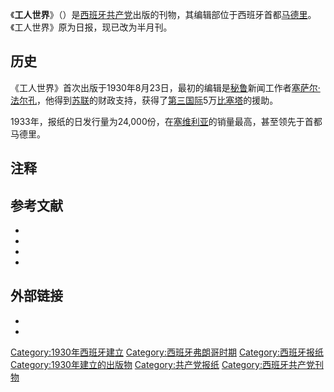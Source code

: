 {{Infobox newspaper
| name                 =工人世界<br/>Mundo Obrero
| logo                 = 
| image                = 40_años_de_Comisiones_Obreras._Exposición_conmemorativa._(35286717966).jpg
| type                 = [[季刊|季刊]]
| format               =
| owners               =西班牙共产党 
| foundation           = {{start date and age|1930|8|23}}
| political            = 
| language             = [[西班牙语|西班牙语]]
| ceased publication   = 
| headquarters         = [[马德里|马德里]]
| ISSN                 = 
| website              = 
}}
《'''工人世界'''》（{{lang-es|Mundo Obrero}}）是[[西班牙共产党|西班牙共产党]]出版的刊物{{sfn|Foweraker|2003|p=43}}，其编辑部位于西班牙首都[[马德里|马德里]]。《工人世界》原为日报，现已改为半月刊。
==历史==
《工人世界》首次出版于1930年8月23日，最初的编辑是[[秘鲁|秘鲁]]新闻工作者[[塞萨尔·法尔孔|塞萨尔·法尔孔]]，他得到[[苏联|苏联]]的财政支持，获得了[[第三国际|第三国际]]5万[[比塞塔|比塞塔]]的援助{{sfn|Alba|2017|p=101}}。

1933年，报纸的日发行量为24,000份，在[[塞维利亚|塞维利亚]]的销量最高，甚至领先于首都马德里{{sfn|Checa Godoy|2006|p=80}}。
==注释==
{{reflist}}
==参考文献==
{{ref begin}}
* {{cite book|ref=harv|last=Alba|first=Víctor|title=The Communist Party in Spain |url=https://archive.org/details/communistpartyin0000alba|publisher= Transaction Books |location= New Brunswick |year=1983 |isbn= 0-87855-464-5|language=en}}
* {{cite book|last=Alba|first=Víctor|title=Spanish Marxism versus Soviet Communism: A History of the P.O.U.M. in the Spanish Civil War |date=2017 |publisher=[[Routledge|Routledge]] |isbn=9781351488556 |url=https://books.google.com/books?id=ANwzDwAAQBAJ&pg=PT101& |language=en|page=101|ref=harv}}
* {{cite book |first=Antonio |last=Checa Godoy|title= Prensa y partidos políticos durante la II República |language=es|year=2006 |publisher= [[萨拉曼卡大学|Universidad de Salamanca]]| isbn= 84-7481-521-5|ref=harv}}
* {{cite book|last=Foweraker|first=Joe|title=Making Democracy in Spain: Grass-Roots Struggle in the South, 1955-1975|language=en|url=http://books.google.com/books?id=9hUddHMFb-wC&pg=PA43|year=2003|publisher=[[Cambridge_University_Press|Cambridge University Press]]|isbn=978-0-521-52281-6|ref=harv|access-date=2019-05-19|archive-date=2018-01-08|archive-url=https://web.archive.org/web/20180108020515/https://books.google.com/books?id=9hUddHMFb-wC&pg=PA43|dead-url=no}}
{{ref end}}
==外部链接==
* {{official website|http://www.pce.es/mundoobrero/}}
* {{twitter|mundoobrero}}
{{西班牙共产党}}
{{DEFAULTSORT:Mundo Obrero}}
[[Category:1930年西班牙建立|Category:1930年西班牙建立]]
[[Category:西班牙弗朗哥时期|Category:西班牙弗朗哥时期]]
[[Category:西班牙报纸|Category:西班牙报纸]]
[[Category:1930年建立的出版物|Category:1930年建立的出版物]]
[[Category:共产党报纸|Category:共产党报纸]]
[[Category:西班牙共产党刊物|Category:西班牙共产党刊物]]
